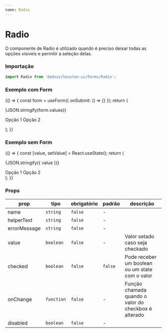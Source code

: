 ```yaml
---
name: Radio
---
```





# Radio

O componente de Radio é utilizado quando é preciso deixar todas as opções visíveis e permitir a seleção delas.

### Importação

```js
import Radio from '@eduzz/houston-ui/Forms/Radio';
```

### Exemplo com Form

<Playground>
  {() => {
    const form = useForm({ onSubmit: () => {} });
    return (
      <Form context={form}>
        <p>{JSON.stringify(form.values)}</p>
        <Radio name='value' value={1}>
          Opção 1
        </Radio>
        <Radio name='value' value={2}>
          Opção 2
        </Radio>
      </Form>
    );
  }}
</Playground>

### Exemplo sem Form

<Playground>
  {() => {
    const [value, setValue] = React.useState();
    return (
      <div>
        <p>{JSON.stringify({ value })}</p>
        <Radio helperText='Descrição do item' onChange={setValue} value={1} checked={value}>
          Opção 1
        </Radio>
        <Radio errorMessage='Mensagem de erro' onChange={setValue} value={2} checked={value}>
          Opção 2
        </Radio>
      </div>
    );
  }}
</Playground>

### Props

| prop         | tipo       | obrigatório | padrão  | descrição                                            |
| ------------ | ---------- | ----------- | ------- | ---------------------------------------------------- |
| name         | `string`   | `false`     | -       |                                                      |
| helperText   | `string`   | `false`     | -       |                                                      |
| errorMessage | `string`   | `false`     | -       |                                                      |
| value        | `boolean`  | `false`     | -       | Valor setado caso seja checkado                      |
| checked      | `boolean`  | `false`     | `false` | Pode receber um boolean ou um state com o valor      |
| onChange     | `function` | `false`     | -       | Função chamada quando o valor do checkbox é alterado |
| disabled     | `boolean`  | `false`     | -       |                                                      |
